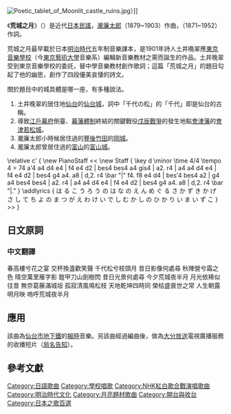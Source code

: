 {{Refimprove|time=2019-12-18T16:18:06+00:00}}
{{copyedit}}
[[File:Poetic_tablet_of_Moonlit_castle_ruins.jpg|thumb]]）]]
{{Listen|filename=Kojonotsuki.ogg|title=荒城之月（純音樂）|description=1997年演奏|format=[[Ogg|Ogg]]}}

《'''荒城之月'''》（{{Jpn|j=荒城の月|hg=こうじょうのつき|rm=Kōjō no Tsuki|f=y}}）是近代[[日本|日本]][[民謠|民謠]]，[[瀧廉太郎|瀧廉太郎]]（1879~1903）作曲，{{link-ja|土井晚翠|土井晩翠}}（1871~1952）作詞。

荒城之月最早載於日本[[明治時代|明治時代]]五年制音樂課本，是1901年詩人土井晚翠應[[東京音樂學校|東京音樂學校]]（今[[東京藝術大學|東京藝術大學]]音樂系）編輯新音樂教材之需而誕生的作品。土井晚翠受到東京音樂學校的委託，替中學音樂教材創作歌詞；這篇「荒城之月」的題目勾起了他的幽思，創作了四段優美哀悽的詩文。

關於題目中的城具體是哪一座，有多種說法。
#土井晚翠的居住地[[仙台市|仙台]]的[[仙台城|仙台城]]，詞中「千代の松」的「千代」即是仙台的古稱。
#導致[[江戶幕府|江戶幕府]]倒臺、[[幕藩體制|幕藩體制]]終結的關鍵戰役[[戊辰戰爭|戊辰戰爭]]的發生地點[[會津藩|會津藩]]的[[會津若松城|會津若松城]]。
#瀧廉太郎小時候居住過的[[豐後|豐後]][[竹田市|竹田]]的[[岡城_(豐後國)|岡城]]。
#瀧廉太郎曾居住過的[[富山縣|富山]]的[[富山城|富山城]]。

<score vorbis="1">
\relative c' {
\new PianoStaff <<
\new Staff { \key d \minor \time 4/4 \tempo 4 = 74
a'4 a4 d4 e4 | f4 e4 d2 | bes4 bes4 a4 gis4 | a2. r4 |
a4 a4 d4 e4 | f4 e4 d2 | bes4 g4 a4. a8 | d,2. r4 \bar "|"
f4. f8 e4 d4 | bes'4 bes4 a2 | g4 a4 bes4 bes4 | a2. r4 |
a4 a4 d4 e4 | f4 e4 d2 | bes4 g4 a4. a8 | d,2. r4 \bar "|."
}
\addlyrics {
は る こ う ろ う の は な の え ん
め ぐ る さ か ず き か げ さ し て
ち よ の ま つ が え わ け い で し
む か し の ひ か り い ま い ず こ
}
>>
}
</score>

== 日文原詞 ==
{{Quotation|{{Lang|ja|<poem>#春高楼（かうろう・こうろう）の花の宴（えん） 巡る盃（さかづき）影さして<br />千代の松が枝（え）分け出（い）でし 昔の光今いづこ
#秋陣営の霜の色 鳴きゆく雁（かり）の数見せて<br />植うる剣（つるぎ）に照り沿ひし 昔の光今いづこ
#今荒城の夜半（よは・よわ）の月 変はらぬ光誰（た）がためぞ<br />垣に残るはただ葛（かずら） 松に歌ふ（うとう）はただ嵐
#天上影は変はらねど 栄枯（えいこ）は移る世の姿<br />映さんとてか今も尚 ああ荒城の夜半の月
</poem>}}}}

=== 中文翻譯 ===
<poem>
春高樓兮花之宴 交杯換盞歡笑聲 千代松兮枝頭月 昔日影像何處尋
秋陣營兮霜之色 晴空萬里雁字影 鎧甲刀山劍樹閃 昔日光景何處尋
今夕荒城夜半月 月光依稀似往昔 無奈葛藤滿城垣 孤寂清風鳴松枝
天地乾坤四時同 榮枯盛衰世之常 人生朝露明月映 嗚呼荒城夜半月{{r|茂吕}}
</poem>

== 應用 ==
該曲為[[仙台市地下鐵|仙台市地下鐵]]的[[授时|報時]]音樂。另該曲經過編曲後，做為[[大分放送|大分放送]]電視廣播服務的收播短片（[[開台與收台|局名告知]]）。

== 參考文獻 ==
{{reflist|refs=
<ref name=茂吕>{{Cite book|title=物語日本|author=[[茂呂美耶|茂呂美耶]]|publisher=遠流出版|year=2004|pages=170-175}}</ref>
}}
{{DEFAULTSORT:Kōjō no Tsuki}}
[[Category:日語歌曲|Category:日語歌曲]]
[[Category:學校唱歌|Category:學校唱歌]]
[[Category:NHK紅白歌合戰演唱歌曲|Category:NHK紅白歌合戰演唱歌曲]]
[[Category:明治時代文化|Category:明治時代文化]]
[[Category:月亮題材歌曲|Category:月亮題材歌曲]]
[[Category:開台與收台|Category:開台與收台]]
[[Category:日本之歌百選|Category:日本之歌百選]]